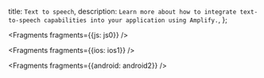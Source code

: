   title: `Text to speech`,
  description: `Learn more about how to integrate text-to-speech capabilities into your application using Amplify.`,
};


<Fragments fragments={{js: js0}} />


<Fragments fragments={{ios: ios1}} />


<Fragments fragments={{android: android2}} />
